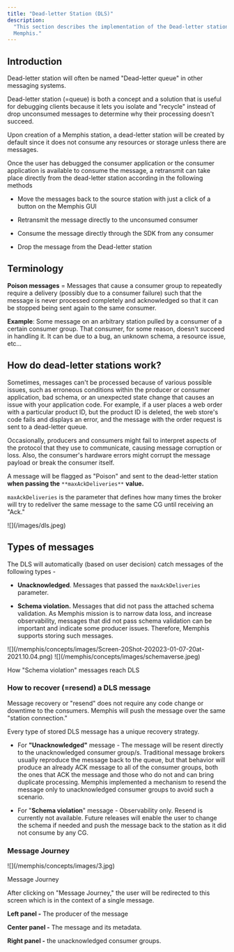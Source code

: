 ```yaml
---
title: "Dead-letter Station (DLS)"
description:
  "This section describes the implementation of the Dead-letter station in
  Memphis."
---
```


## Introduction

Dead-letter station will often be named "Dead-letter queue" in other messaging
systems.

Dead-letter station (=queue) is both a concept and a solution that is useful for
debugging clients because it lets you isolate and "recycle" instead of drop
unconsumed messages to determine why their processing doesn't succeed.

Upon creation of a Memphis station, a dead-letter station will be created by
default since it does not consume any resources or storage unless there are
messages.

Once the user has debugged the consumer application or the consumer application
is available to consume the message, a retransmit can take place directly from
the dead-letter station according in the following methods

- Move the messages back to the source station with just a click of a button on
  the Memphis GUI

- Retransmit the message directly to the unconsumed consumer

- Consume the message directly through the SDK from any consumer

- Drop the message from the Dead-letter station

## Terminology

**Poison messages** \= Messages that cause a consumer group to repeatedly
require a delivery (possibly due to a consumer failure) such that the message is
never processed completely and acknowledged so that it can be stopped being sent
again to the same consumer.

**Example**: Some message on an arbitrary station pulled by a consumer of a
certain consumer group. That consumer, for some reason, doesn't succeed in
handling it. It can be due to a bug, an unknown schema, a resource issue, etc…

## How do dead-letter stations work?

Sometimes, messages can't be processed because of various possible issues, such
as erroneous conditions within the producer or consumer application, bad schema,
or an unexpected state change that causes an issue with your application code.
For example, if a user places a web order with a particular product ID, but the
product ID is deleted, the web store's code fails and displays an error, and the
message with the order request is sent to a dead-letter queue.

Occasionally, producers and consumers might fail to interpret aspects of the
protocol that they use to communicate, causing message corruption or loss. Also,
the consumer's hardware errors might corrupt the message payload or break the
consumer itself.

A message will be flagged as "Poison" and sent to the dead-letter station **when
passing the** `**maxAckDeliveries**` **value.**

`maxAckDeliveries` is the parameter that defines how many times the broker will
try to redeliver the same message to the same CG until receiving an "Ack."

<Frame>![](/images/dls.jpeg)</Frame>

## Types of messages

The DLS will automatically (based on user decision) catch messages of the
following types -

- **Unacknowledged**. Messages that passed the `maxAckDeliveries` parameter.

- **Schema violation.** Messages that did not pass the attached schema
  validation. As Memphis mission is to narrow data loss, and increase
  observability, messages that did not pass schema validation can be important
  and indicate some producer issues. Therefore, Memphis supports storing such
  messages.

<Frame>
  ![](/memphis/concepts/images/Screen-20Shot-202023-01-07-20at-2021.10.04.png)
</Frame>

<Frame>![](/memphis/concepts/images/schemaverse.jpeg)</Frame>

How "Schema violation" messages reach DLS

### How to recover (=resend) a DLS message

Message recovery or "resend" does not require any code change or downtime to the
consumers. Memphis will push the message over the same "station connection."

Every type of stored DLS message has a unique recovery strategy.

- For **"Unacknowledged"** message - The message will be resent directly to the
  unacknowledged consumer group/s. Traditional message brokers usually reproduce
  the message back to the queue, but that behavior will produce an already ACK
  message to all of the consumer groups, both the ones that ACK the message and
  those who do not and can bring duplicate processing. Memphis implemented a
  mechanism to resend the message only to unacknowledged consumer groups to
  avoid such a scenario.

- For "**Schema violation**" message - Observability only. Resend is currently
  not available. Future releases will enable the user to change the schema if
  needed and push the message back to the station as it did not consume by any
  CG.

### Message Journey

<Frame>![](/memphis/concepts/images/3.jpg)</Frame>

Message Journey

After clicking on "Message Journey," the user will be redirected to this screen
which is in the context of a single message.

**Left panel -** The producer of the message

**Center panel -** The message and its metadata.

**Right panel -** the unacknowledged consumer groups.
